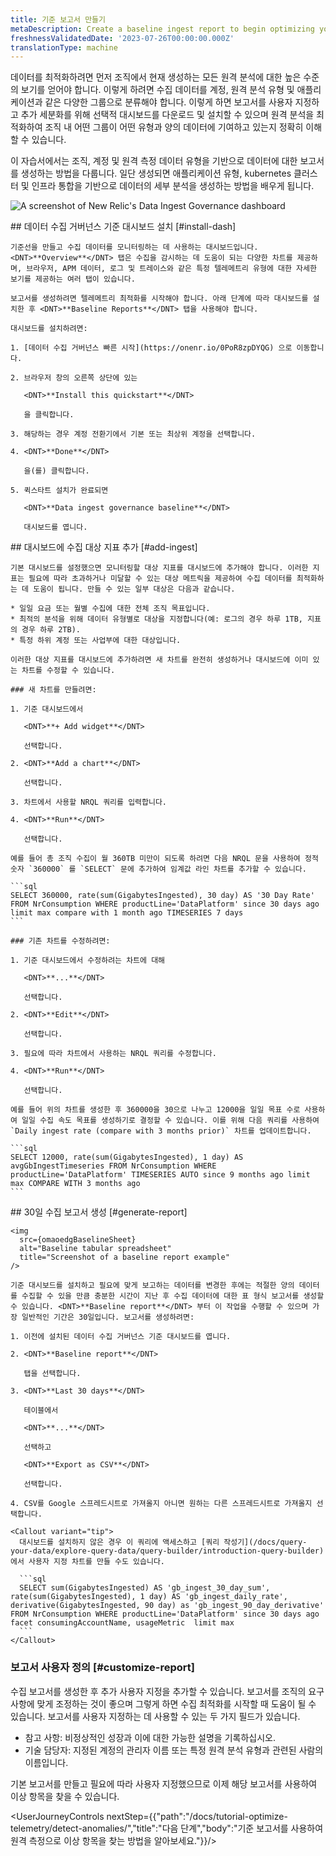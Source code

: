 ```yaml
---
title: 기준 보고서 만들기
metaDescription: Create a baseline ingest report to begin optimizing your data.
freshnessValidatedDate: '2023-07-26T00:00:00.000Z'
translationType: machine
---
```




데이터를 최적화하려면 먼저 조직에서 현재 생성하는 모든 원격 분석에 대한 높은 수준의 보기를 얻어야 합니다. 이렇게 하려면 수집 데이터를 계정, 원격 분석 유형 및 애플리케이션과 같은 다양한 그룹으로 분류해야 합니다. 이렇게 하면 보고서를 사용자 지정하고 추가 세분화를 위해 선택적 대시보드를 다운로드 및 설치할 수 있으며 원격 분석을 최적화하여 조직 내 어떤 그룹이 어떤 유형과 양의 데이터에 기여하고 있는지 정확히 이해할 수 있습니다.

이 자습서에서는 조직, 계정 및 원격 측정 데이터 유형을 기반으로 데이터에 대한 보고서를 생성하는 방법을 다룹니다. 일단 생성되면 애플리케이션 유형, kubernetes 클러스터 및 인프라 통합을 기반으로 데이터의 세부 분석을 생성하는 방법을 배우게 됩니다.

<img
  title="Data Ingest Dash"
  alt="A screenshot of New Relic's Data Ingest Governance dashboard"
  src={omaoedgIngestDash}
/>

<Steps>
  <Step>
    ## 데이터 수집 거버넌스 기준 대시보드 설치 [#install-dash]

    기준선을 만들고 수집 데이터를 모니터링하는 데 사용하는 대시보드입니다. <DNT>**Overview**</DNT> 탭은 수집을 감시하는 데 도움이 되는 다양한 차트를 제공하며, 브라우저, APM 데이터, 로그 및 트레이스와 같은 특정 텔레메트리 유형에 대한 자세한 보기를 제공하는 여러 탭이 있습니다.

    보고서를 생성하려면 텔레메트리 최적화를 시작해야 합니다. 아래 단계에 따라 대시보드를 설치한 후 <DNT>**Baseline Reports**</DNT> 탭을 사용해야 합니다.

    대시보드를 설치하려면:

    1. [데이터 수집 거버넌스 빠른 시작](https://onenr.io/0PoR8zpDYQG) 으로 이동합니다.

    2. 브라우저 창의 오른쪽 상단에 있는

       <DNT>**Install this quickstart**</DNT>

       을 클릭합니다.

    3. 해당하는 경우 계정 전환기에서 기본 또는 최상위 계정을 선택합니다.

    4. <DNT>**Done**</DNT>

       을(를) 클릭합니다.

    5. 퀵스타트 설치가 완료되면

       <DNT>**Data ingest governance baseline**</DNT>

       대시보드를 엽니다.
  </Step>

  <Step>
    ## 대시보드에 수집 대상 지표 추가 [#add-ingest]

    기본 대시보드를 설정했으면 모니터링할 대상 지표를 대시보드에 추가해야 합니다. 이러한 지표는 필요에 따라 초과하거나 미달할 수 있는 대상 메트릭을 제공하여 수집 데이터를 최적화하는 데 도움이 됩니다. 만들 수 있는 일부 대상은 다음과 같습니다.

    * 일일 요금 또는 월별 수집에 대한 전체 조직 목표입니다.
    * 최적의 분석을 위해 데이터 유형별로 대상을 지정합니다(예: 로그의 경우 하루 1TB, 지표의 경우 하루 2TB).
    * 특정 하위 계정 또는 사업부에 대한 대상입니다.

    이러한 대상 지표를 대시보드에 추가하려면 새 차트를 완전히 생성하거나 대시보드에 이미 있는 차트를 수정할 수 있습니다.

    ### 새 차트를 만들려면:

    1. 기준 대시보드에서

       <DNT>**+ Add widget**</DNT>

       선택합니다.

    2. <DNT>**Add a chart**</DNT>

       선택합니다.

    3. 차트에서 사용할 NRQL 쿼리를 입력합니다.

    4. <DNT>**Run**</DNT>

       선택합니다.

    예를 들어 총 조직 수집이 월 360TB 미만이 되도록 하려면 다음 NRQL 문을 사용하여 정적 숫자 `360000` 를 `SELECT` 문에 추가하여 임계값 라인 차트를 추가할 수 있습니다.

    ```sql
    SELECT 360000, rate(sum(GigabytesIngested), 30 day) AS '30 Day Rate' FROM NrConsumption WHERE productLine='DataPlatform' since 30 days ago limit max compare with 1 month ago TIMESERIES 7 days
    ```

    ### 기존 차트를 수정하려면:

    1. 기준 대시보드에서 수정하려는 차트에 대해

       <DNT>**...**</DNT>

       선택합니다.

    2. <DNT>**Edit**</DNT>

       선택합니다.

    3. 필요에 따라 차트에서 사용하는 NRQL 쿼리를 수정합니다.

    4. <DNT>**Run**</DNT>

       선택합니다.

    예를 들어 위의 차트를 생성한 후 360000을 30으로 나누고 12000을 일일 목표 수로 사용하여 일일 수집 속도 목표를 생성하기로 결정할 수 있습니다. 이를 위해 다음 쿼리를 사용하여 `Daily ingest rate (compare with 3 months prior)` 차트를 업데이트합니다.

    ```sql
    SELECT 12000, rate(sum(GigabytesIngested), 1 day) AS avgGbIngestTimeseries FROM NrConsumption WHERE productLine='DataPlatform' TIMESERIES AUTO since 9 months ago limit max COMPARE WITH 3 months ago
    ```
  </Step>

  <Step>
    ## 30일 수집 보고서 생성 [#generate-report]

    <img
      src={omaoedgBaselineSheet}
      alt="Baseline tabular spreadsheet"
      title="Screenshot of a baseline report example"
    />

    기준 대시보드를 설치하고 필요에 맞게 보고하는 데이터를 변경한 후에는 적절한 양의 데이터를 수집할 수 있을 만큼 충분한 시간이 지난 후 수집 데이터에 대한 표 형식 보고서를 생성할 수 있습니다. <DNT>**Baseline report**</DNT> 부터 이 작업을 수행할 수 있으며 가장 일반적인 기간은 30일입니다. 보고서를 생성하려면:

    1. 이전에 설치된 데이터 수집 거버넌스 기준 대시보드를 엽니다.

    2. <DNT>**Baseline report**</DNT>

       탭을 선택합니다.

    3. <DNT>**Last 30 days**</DNT>

       테이블에서

       <DNT>**...**</DNT>

       선택하고

       <DNT>**Export as CSV**</DNT>

       선택합니다.

    4. CSV를 Google 스프레드시트로 가져올지 아니면 원하는 다른 스프레드시트로 가져올지 선택합니다.

    <Callout variant="tip">
      대시보드를 설치하지 않은 경우 이 쿼리에 액세스하고 [쿼리 작성기](/docs/query-your-data/explore-query-data/query-builder/introduction-query-builder) 에서 사용자 지정 차트를 만들 수도 있습니다.

      ```sql
      SELECT sum(GigabytesIngested) AS 'gb_ingest_30_day_sum', rate(sum(GigabytesIngested), 1 day) AS 'gb_ingest_daily_rate', derivative(GigabytesIngested, 90 day) as 'gb_ingest_90_day_derivative' FROM NrConsumption WHERE productLine='DataPlatform' since 30 days ago facet consumingAccountName, usageMetric  limit max
      ```
    </Callout>
  </Step>
</Steps>

### 보고서 사용자 정의 [#customize-report]

수집 보고서를 생성한 후 추가 사용자 지정을 추가할 수 있습니다. 보고서를 조직의 요구 사항에 맞게 조정하는 것이 좋으며 그렇게 하면 수집 최적화를 시작할 때 도움이 될 수 있습니다. 보고서를 사용자 지정하는 데 사용할 수 있는 두 가지 필드가 있습니다.

* 참고 사항: 비정상적인 성장과 이에 대한 가능한 설명을 기록하십시오.
* 기술 담당자: 지정된 계정의 관리자 이름 또는 특정 원격 분석 유형과 관련된 사람의 이름입니다.

기본 보고서를 만들고 필요에 따라 사용자 지정했으므로 이제 해당 보고서를 사용하여 이상 항목을 찾을 수 있습니다.

<UserJourneyControls nextStep={{"path":"/docs/tutorial-optimize-telemetry/detect-anomalies/","title":"다음 단계","body":"기준 보고서를 사용하여 원격 측정으로 이상 항목을 찾는 방법을 알아보세요."}}/>